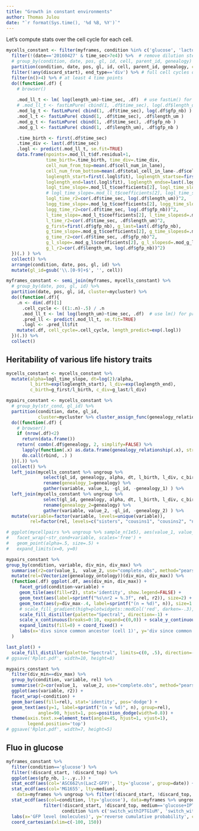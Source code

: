 ```yaml
---
title: "Growth in constant environments"
author: Thomas Julou
date: "`r format(Sys.time(), '%d %B, %Y')`"
---
```



Let's compute stats over the cell cycle for each cell.

```r
mycells_constant <- filter(myframes, condition %in% c('glucose', 'lactose'), !discard_top) %>%
  filter(!(date=='20160427' & time_sec>7e4)) %>%  # remove dilution step at the end of expt
  # group_by(condition, date, pos, gl, id, cell, parent_id, genealogy) %>%
  partition(condition, date, pos, gl, id, cell, parent_id, genealogy, cluster=mycluster) %>%
  filter(!any(discard_start), end_type=='div') %>% # full cell cycles only
  filter(n()>4) %>% # at least 4 time points
  do((function(.df) {
    # browser()
    
    .mod_ll_t <- lm( log(length_um)~time_sec, .df)  # use fastLm() for predict
    # .mod_ll_t <- fastLmPure( cbind(1, .df$time_sec), log(.df$length_um) )
    .mod_lg_t <- fastLmPure( cbind(1, .df$time_sec), log(.df$gfp_nb) )
    .mod_l_t <- fastLmPure( cbind(1, .df$time_sec), .df$length_um )
    .mod_g_t <- fastLmPure( cbind(1, .df$time_sec), .df$gfp_nb )
    .mod_g_l <- fastLmPure( cbind(1, .df$length_um), .df$gfp_nb )

    .time_birth <- first(.df$time_sec)
    .time_div <- last(.df$time_sec)
    .logl <- predict(.mod_ll_t, se.fit=TRUE)
    data.frame(npoints=.mod_ll_t$df.residual+1,
               time_birth=.time_birth, time_div=.time_div, 
               cell_num_from_top=mean(.df$cell_num_in_lane),
               cell_num_from_bottom=mean(.df$total_cell_in_lane-.df$cell_num_in_lane), 
               loglength_start=first(.logl$fit), loglength_startse=first(.logl$se.fit), 
               loglength_end=last(.logl$fit), loglength_endse=last(.logl$se.fit), 
               logl_time_slope=.mod_ll_t$coefficients[2], logl_time_slopesd=summary(.mod_ll_t)$coefficients[2,2], 
               # logl_time_slope=.mod_ll_t$coefficients[2], logl_time_slopesd=.mod_ll_t$stderr[2], 
               logl_time_r2=cor(.df$time_sec, log(.df$length_um))^2,
               logg_time_slope=.mod_lg_t$coefficients[2], logg_time_slopesd=.mod_lg_t$stderr[2], 
               logg_time_r2=cor(.df$time_sec, log(.df$gfp_nb))^2,
               l_time_slope=.mod_l_t$coefficients[2], l_time_slopesd=.mod_l_t$stderr[2], 
               l_time_r2=cor(.df$time_sec, .df$length_um)^2,
               g_first=first(.df$gfp_nb), g_last=last(.df$gfp_nb),
               g_time_slope=.mod_g_t$coefficients[2], g_time_slopesd=.mod_g_t$stderr[2], 
               g_time_r2=cor(.df$time_sec, .df$gfp_nb)^2,
               g_l_slope=.mod_g_l$coefficients[2], g_l_slopesd=.mod_g_l$stderr[2], 
               g_l_r2=cor(.df$length_um, log(.df$gfp_nb))^2)
  })(.) ) %>% 
  collect() %>% 
  arrange(condition, date, pos, gl, id) %>% 
  mutate(gl_id=gsub('\\.[0-9]+$', '', cell))

myframes_constant <- semi_join(myframes, mycells_constant) %>% 
  # group_by(date, pos, gl, id) %>% 
  partition(date, pos, gl, id, cluster=mycluster) %>%
  do((function(.df){
    .n <- dim(.df)[1]
      .cell_cycle <- ((1:.n)-.5) / .n
      .mod_ll_t <- lm( log(length_um)~time_sec, .df)  # use lm() for predict with se
      .pred_ll <- predict(.mod_ll_t, se.fit=TRUE)
      .logl <- .pred_ll$fit
    mutate(.df, cell_cycle=.cell_cycle, length_predict=exp(.logl))
  })(.)) %>% 
  collect()

```



## Heritability of various life history traits

```r
mycells_constant <- mycells_constant %>% 
  mutate(alpha=logl_time_slope, dt=log(2)/alpha, 
         l_birth=exp(loglength_start), l_div=exp(loglength_end),
         c_birth=g_first/l_birth, c_div=g_last/l_div)

mypairs_constant <- mycells_constant %>% 
  # group_by(str_cond, gl_id) %>%
  partition(condition, date, gl_id, 
            cluster=mycluster %>% cluster_assign_func(genealogy_relationship, genealogy_ontology) ) %>% 
  do((function(.df) {
    # browser()
    if (nrow(.df)<2) 
      return(data.frame())
    return( combn(.df$genealogy, 2, simplify=FALSE) %>% 
      lapply(function(.x) as.data.frame(genealogy_relationship(.x), stringsAsFactors=FALSE)) %>% 
      do.call(rbind, .) )
  })(.)) %>% 
  collect() %>% 
  left_join(mycells_constant %>% ungroup %>% 
              select(gl_id, genealogy, alpha, dt, l_birth, l_div, c_birth, c_div) %>%
              rename(genealogy_1=genealogy) %>% 
              gather(variable, value_1, -gl_id, -genealogy_1) ) %>% 
  left_join(mycells_constant %>% ungroup %>% 
              select(gl_id, genealogy, alpha, dt, l_birth, l_div, c_birth, c_div) %>%
              rename(genealogy_2=genealogy) %>% 
              gather(variable, value_2, -gl_id, -genealogy_2) ) %>% 
  mutate(variable=factor(variable, levels=unique(variable)),
         rel=factor(rel, levels=c("sisters", "cousins1", "cousins2", "niece")))

# ggplot(mycellpairs %>% ungroup %>% sample_n(1e5), aes(value_1, value_2, col=factor(rel))) +
#   facet_wrap(~str_cond+variable, scales='free') +
#   geom_point(alpha=.5, size=.5) +
#   expand_limits(x=0, y=0)

mypairs_constant %>% 
group_by(condition, variable, div_min, div_max) %>% 
  summarise(r2=cor(value_1,  value_2, use="complete.obs", method="pearson")^2, n=n()) %>% 
  mutate(rel=(Vectorize(genealogy_ontology))(div_min, div_max)) %>% 
  (function(.df) ggplot(.df, aes(div_min, div_max)) +
     facet_grid(condition~variable) +
     geom_tile(aes(fill=r2), stat='identity', show.legend=FALSE) +
     geom_text(aes(label=sprintf("%s\nr2 = %.3f", rel, r2)), size=2) +
     geom_text(aes(y=div_max-.4, label=sprintf("(n = %d)", n)), size=1.5) +
     # scale_fill_gradient(high=plotwidgets::modCol('red', darken=-.3), low=plotwidgets::modCol('blue', darken=-.3)) +
     scale_fill_distiller(palette="Spectral", direction=-1) +
     scale_x_continuous(breaks=0:10, expand=c(0,0)) + scale_y_continuous(trans="reverse", breaks=0:10, expand=c(0,0)) +
     expand_limits(fill=0) + coord_fixed() +
     labs(x='divs since common ancestor (cell 1)', y='div since common ancestor (cell 2)')
  )

last_plot() +
  scale_fill_distiller(palette="Spectral", limits=c(0, .5), direction=-1, na.value="grey95")
# ggsave('Rplot.pdf', width=10, height=8)

```


```r
mypairs_constant %>% 
  filter(div_min==div_max) %>% 
  group_by(condition, variable, rel) %>% 
  summarise(r2=cor(value_1,  value_2, use="complete.obs", method="pearson")^2, n=n()) %>% 
  ggplot(aes(variable, r2)) +
  facet_wrap(~condition) +
  geom_bar(aes(fill=rel), stat='identity', pos='dodge') +
  geom_text(aes(y=1, label=sprintf("(n = %d)", n), group=rel), 
            angle=90, hjust=1, pos=position_dodge(width=0.8)) +
  theme(axis.text.x=element_text(angle=45, hjust=1, vjust=1),
        legend.position='top')
# ggsave('Rplot.pdf', width=7, height=5)

```


## Fluo in glucose

```r
myframes_constant %>% 
  filter(condition=='glucose') %>% 
  filter(!discard_start, !discard_top) %>%  
  ggplot(aes(gfp_nb, 1-..y..)) +
  stat_ecdf(aes(col='ASC662\n(LacZ-GFP)', lty='glucose', group=date)) +
  stat_ecdf(aes(col='MG1655', lty=medium),
    data=myframes %>% ungroup %>% filter(!discard_start, !discard_top, condition=='mg1655', time_sec>m_start+2*3600)) +
  stat_ecdf(aes(col=condition, lty='glucose'), data=myframes %>% ungroup %>% 
              filter(!discard_start, !discard_top, medium=='glucose+IPTG', m_cycle==1,
                     condition %in% c('switch_withIPTG1uM', 'switch_withIPTG5uM')) ) +
  labs(x='GFP level (molecules)', y='reverse cumulative probability', col='strain', lty='medium') +
  coord_cartesian(xlim=c(-100, 150))

```


